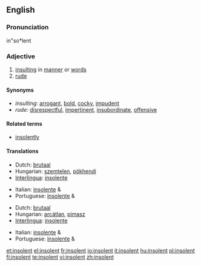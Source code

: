 ==English==

===Pronunciation===
in"so*lent

===Adjective===
{{en-adj}}

# [[insulting]] in [[manner]] or [[word]]s
# [[rude]]

====Synonyms====
*''insulting:'' [[arrogant]], [[bold]], [[cocky]], [[impudent]]
*''rude:''  [[disrespectful]], [[impertinent]], [[insubordinate]], [[offensive]]

====Related terms====
* [[insolently]]

====Translations====
{{trans-top|insulting in manner or words}}
*Dutch: [[brutaal]]
*Hungarian: [[szemtelen]], [[pökhendi]]
*[[Interlingua]]: [[insolente]]
{{trans-mid}}
*Italian: [[insolente]] {{m}} & {{f}}
*Portuguese: [[insolente]] {{m}} & {{f}}
{{trans-bottom}}

{{trans-top|rude}}
*Dutch: [[brutaal]]
*Hungarian: [[arcátlan]], [[pimasz]]
*[[Interlingua]]: [[insolente]]
{{trans-mid}}
*Italian: [[insolente]] {{m}} & {{f}}
*Portuguese: [[insolente]] {{m}} & {{f}}
{{trans-bottom}}

[[et:insolent]]
[[el:insolent]]
[[fr:insolent]]
[[io:insolent]]
[[it:insolent]]
[[hu:insolent]]
[[pl:insolent]]
[[fi:insolent]]
[[te:insolent]]
[[vi:insolent]]
[[zh:insolent]]